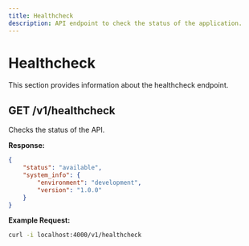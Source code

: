 ```yaml
---
title: Healthcheck
description: API endpoint to check the status of the application.
---
```


# Healthcheck

This section provides information about the healthcheck endpoint.

## GET /v1/healthcheck

Checks the status of the API.

**Response:**

```json
{
    "status": "available",
    "system_info": {
        "environment": "development",
        "version": "1.0.0"
    }
}
```

**Example Request:**

```bash
curl -i localhost:4000/v1/healthcheck
```
